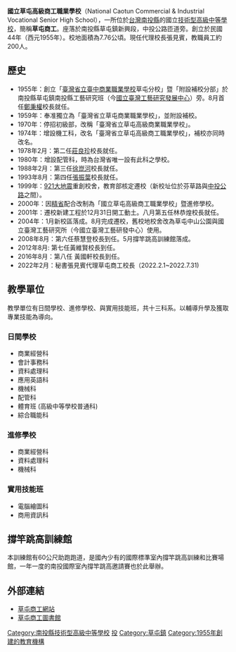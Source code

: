 {{Infobox School
| name = 國立草屯高級商工職業學校
| other_name = National Caotun Commercial & Industrial Vocational Senior High School
| image = File:國立草屯高級商工職業學校校徽.png
| established = 1955年 臺灣省立台中商業職業學校草屯分校
| type = 技術型高級中等學校
| district = {{ROC}}[[南投縣|南投縣]][[草屯鎮|草屯鎮]]
| principal = 黃國軒
| faculty = 約200人
| address = 54253 南投縣草屯鎮芬草路二段736號
| website = http://www.ttvs.ntct.edu.tw/
| area = 7.76公頃
| coordinates = {{Coord|23.9953225|120.6657178|display=inline,title}}
| pushpin_map = Taiwan Nantou
| number = 049-2362082
| fax = 049-2362920
}}
'''國立草屯高級商工職業學校'''（National Caotun Commercial & Industrial Vocational Senior High School），一所位於[[台灣|台灣]][[南投縣|南投縣]]的國立[[技術型高級中等學校|技術型高級中等學校]]，簡稱'''草屯商工'''。座落於南投縣草屯鎮新興段，中投公路匝道旁。創立於民國44年（西元1955年）。校地面積為7.76公頃。現任代理校長張見賓，教職員工約200人。

== 歷史 ==
* 1955年：創立「[[國立臺中科技大學|臺灣省立臺中商業職業學校]]草屯分校」暨「附設補校分部」於南投縣草屯鎮南投縣工藝研究班（今[[國立臺灣工藝研究發展中心|國立臺灣工藝研究發展中心]]）旁。8月首任[[鄭秉權|鄭秉權]]校長就任。
* 1959年：奉准獨立為「臺灣省立草屯商業職業學校」，並附設補校。
* 1970年：停招初級部，改稱「臺灣省立草屯高級商業職業學校」。
* 1974年：增設機工科，改名「臺灣省立草屯高級商工職業學校」，補校亦同時改名。
* 1978年2月：第二任[[莊良珍|莊良珍]]校長就任。
* 1980年：增設配管科，時為台灣省唯一設有此科之學校。
* 1988年2月：第三任[[徐崑河|徐崑河]]校長就任。
* 1993年8月：第四任[[張振葉|張振葉]]校長就任。
* 1999年：[[921大地震|921大地震]]重創校舍，教育部核定遷校（新校址位於芬草路與[[中投公路|中投公路]]之間）。 
* 2000年：因[[精省|精省]]配合改制為「國立草屯高級商工職業學校」暨進修學校。
* 2001年：遷校新建工程於12月31日開工動土。八月第五任林恭煌校長就任。
* 2004年：1月新校區落成。8月完成遷校，舊校地校舍改為草屯中山公園與國立臺灣工藝研究所（今國立臺灣工藝研發中心）使用。
* 2008年8月：第六任蔡慧登校長到任。5月撐竿跳高訓練館落成。
* 2012年8月: 第七任黃維賢校長到任。
* 2016年8月：第八任 黃國軒校長到任。
* 2022年2月：秘書張見賓代理草屯商工校長（2022.2.1~2022.7.31)

==教學單位==

教學單位有日間學校、進修學校、與實用技能班，共十三科系。以輔導升學及獲取專業技能為導向。

=== 日間學校 ===

*商業經營科
*會計事務科
*資料處理科
*應用英語科
*機械科
*配管科
*體育班 (高級中等學校普通科)
*綜合職能科

=== 進修學校 ===

* 商業經營科
* 資料處理科
* 機械科

=== 實用技能班 ===

* 電腦繪圖科
* 商用資訊科


==撐竿跳高訓練館==
本訓練館有60公尺助跑跑道，是國內少有的國際標準室內撐竿跳高訓練和比賽場館，一年一度的南投國際室內撐竿跳高邀請賽也於此舉辦。
==外部連結==
*[http://www.ttvs.ntct.edu.tw/ 草屯商工網站]{{Wayback|url=http://www.ttvs.ntct.edu.tw/ |date=20110428185334 }}
*[http://lib.ttvs.ntct.edu.tw/ 草屯商工圖書館] {{Wayback|url=http://lib.ttvs.ntct.edu.tw/ |date=20191106103809 }}
{{南投縣高級中等學校列表}}


[[Category:南投縣技術型高級中等學校|Category:南投縣技術型高級中等學校]]
[[Category:中華民國國立技術型高級中等學校|投]]
[[Category:草屯鎮|Category:草屯鎮]]
[[Category:1955年創建的教育機構|Category:1955年創建的教育機構]]